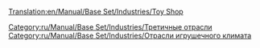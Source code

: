 [[Translation:en/Manual/Base Set/Industries/Toy Shop]]

{{ru/Manual/Base Set/Industries/Промышленность| Изображение=en/Manual/Base Set/Industries/ToyShop.png
| имя=Магазин игрушек
| Климат=[[ru/Manual/Климат|Игрушечный]]
| Принимает=[[ru/Manual/Base Set/Cargos/Игрушки|Игрушки]]
| Производит=ничего
| Примечания=Не представлен в других [[ru/Manual/Климат|климатах]].
}}

{{ru/Manual/Base Set/Industries/Navbox Промышленность}}

[[Category:ru/Manual/Base Set/Industries/Третичные отрасли]]
[[Category:ru/Manual/Base Set/Industries/Отрасли игрушечного климата]]